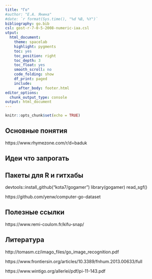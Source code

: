 ```yaml
---
title: "Го"
#author: "Е.А. Янина"
#date: `r format(Sys.time(), "%d %B, %Y")`
bibliography: go.bib
csl: gost-r-7-0-5-2008-numeric-iaa.csl
utput: 
  html_document:
    theme: spacelab
    highlight: pygments
    toc: yes
    toc_position: right
    toc_depth: 3
    toc_float: yes
    smooth_scroll: no
    code_folding: show
    df_print: paged
    include:
      after_body: footer.html
editor_options: 
  chunk_output_type: console
output: html_document
---
```


```r
knitr::opts_chunk$set(echo = TRUE)
```

## Основные понятия 

https://www.rhymezone.com/r/d=baduk

## Идеи что запрогать

## Пакеты для R и гитхабы

devtools::install_github("kota7/gogamer")
library(gogamer)
read_sgf()

https://github.com/yenw/computer-go-dataset

## Полезные ссылки

https://www.remi-coulom.fr/kifu-snap/

## Литература

http://tomasm.cz/imago_files/go_image_recognition.pdf

https://www.frontiersin.org/articles/10.3389/fnhum.2013.00633/full

https://www.wintigo.org/allerlei/pdf/pi-11-143.pdf
